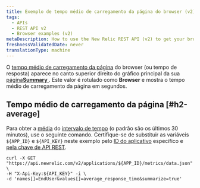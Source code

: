 ```yaml
---
title: Exemplo de tempo médio de carregamento da página do browser (v2)
tags:
  - APIs
  - REST API v2
  - Browser examples (v2)
metaDescription: How to use the New Relic REST API (v2) to get your browser average page load time.
freshnessValidatedDate: never
translationType: machine
---
```


O [tempo médio de carregamento da página](/docs/browser/new-relic-browser/page-load-timing-resources/page-load-timing-process) do browser (ou tempo de resposta) aparece no canto superior direito do gráfico principal da sua [página<DNT>**Summary**</DNT> ](/docs/browser/new-relic-browser/getting-started/browser-overview-website-performance-glance#viewing). Este valor é rotulado como <DNT>**Browser**</DNT> e mostra o tempo médio de carregamento da página em segundos.

## Tempo médio de carregamento da página [#h2-average]

Para obter a [média](/docs/apm/apis/requirements/calculating-average-metric-values-summarize) do [intervalo de tempo](/docs/apm/apis/requirements/specifying-time-range-api-v2) (o padrão são os últimos 30 minutos), use o seguinte comando. Certifique-se de substituir as variáveis `${APP_ID}` e `${API_KEY}` neste exemplo pelo [ID do aplicativo](/docs/apm/apis/requirements/identification-code) específico e [pela chave de API REST](/docs/apis/rest-api-v2/requirements/rest-api-key#viewing).

```
curl -X GET "https://api.newrelic.com/v2/applications/${APP_ID}/metrics/data.json" \ 
-H "X-Api-Key:${API_KEY}" -i \ 
-d 'names[]=EndUser&values[]=average_response_time&summarize=true'
```
